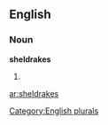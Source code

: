 ==English==

===Noun===
'''sheldrakes'''

# {{plural of|[[sheldrake]]}}

[[Category:English plurals]]

[[ar:sheldrakes]]